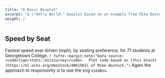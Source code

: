 ```yaml
---
title: "A Basic Boxplot"
excerpt: "A \"Hello World\" boxplot based on an example from Mike Bostock."
weight: 2
---
```


## Speed by Seat

Fastest speed ever driven (mph), by seating preference, for 71 students at Georgetown College.  `r tufte::margin_note("Data source:  <code>tigerstats::m111survey</code>.  Plot code based on [this block](https://bl.ocks.org/mbostock/4061502) of Mike Bostock.")` Again the approach to responsivity is to use the svg `viewBox`.

<style>

.box {
  font: 10px sans-serif;
}

.box line,
.box rect,
.box circle {
  fill: #fff;
  stroke: #000;
  stroke-width: 1.5px;
}

.box .center {
  stroke-dasharray: 3,3;
}

.box .outlier {
  fill: none;
  stroke: #ccc;
}

</style>
    
<p id = "viz"></p>
<script src="https://cdnjs.cloudflare.com/ajax/libs/d3/4.9.1/d3.min.js"></script>
<script src="../../js/box.js"></script>
<script>
  // modified just a bit from:
  // https://gist.github.com/soykje/ec2fc326830355104c89cd50bf1fa192

function responsivefy(svg) {
  // get container + svg aspect ratio
  var container = d3.select(svg.node().parentNode),
      width = parseInt(svg.attr("data-width")),
      height = parseInt(svg.attr("data-height")),
      aspect = width / height;

  // add viewBox and preserveAspectRatio properties,
  // and call resize so that svg resizes on inital page load
  svg.attr("viewBox", "0 0 " + width + " " + height)
      .attr("preserveAspectRatio", "xMinYMid")
      .call(resize);

  // to register multiple listeners for same event type,
  // you need to add namespace, i.e., 'click.foo'
  // necessary if you call invoke this function for multiple svgs
  // api docs: https://github.com/mbostock/d3/wiki/Selections#on
  d3.select(window).on("resize." + container.attr("id"), resize);

  // get width of container and resize svg to fit it
  function resize() {
  console.log(container);
      var targetWidth = parseInt(container.style("width"));
      svg.attr("width", targetWidth);
      svg.attr("height", Math.round(targetWidth / aspect));
  }
}
</script>


<script>

var margin = {top: 10, right: 50, bottom: 20, left: 50},
    width = 120 - margin.left - margin.right,
    height = 500 - margin.top - margin.bottom;

var min = Infinity,
    max = -Infinity;

var chart = d3.box()
    .whiskers(iqr(1.5))
    .width(width)
    .height(height);

d3.csv("../../data/morley.csv", function(error, csv) {
  if (error) throw error;

  var data = [];

  csv.forEach(function(x) {
    var e = Math.floor(x.Expt - 1),
        r = Math.floor(x.Run - 1),
        s = Math.floor(x.Speed),
        d = data[e];
    if (!d) d = data[e] = [s];
    else d.push(s);
    if (s > max) max = s;
    if (s < min) min = s;
  });

  chart.domain([min, max]);

  var svg = d3.select("#viz").selectAll("svg")
      .data(data)
    .enter().append("svg")
      .attr("class", "box")
      .attr("width", width + margin.left + margin.right)
      .attr("height", height + margin.bottom + margin.top)
    .append("g")
      .attr("transform", "translate(" + margin.left + "," + margin.top + ")")
      .call(chart);

  setInterval(function() {
    svg.datum(randomize).call(chart.duration(1000));
  }, 2000);
});

function randomize(d) {
  if (!d.randomizer) d.randomizer = randomizer(d);
  return d.map(d.randomizer);
}

function randomizer(d) {
  var k = d3.max(d) * .02;
  return function(d) {
    return Math.max(min, Math.min(max, d + k * (Math.random() - .5)));
  };
}

// Returns a function to compute the interquartile range.
function iqr(k) {
  return function(d, i) {
    var q1 = d.quartiles[0],
        q3 = d.quartiles[2],
        iqr = (q3 - q1) * k,
        i = -1,
        j = d.length;
    while (d[++i] < q1 - iqr);
    while (d[--j] > q3 + iqr);
    return [i, j];
  };
}

</script>

